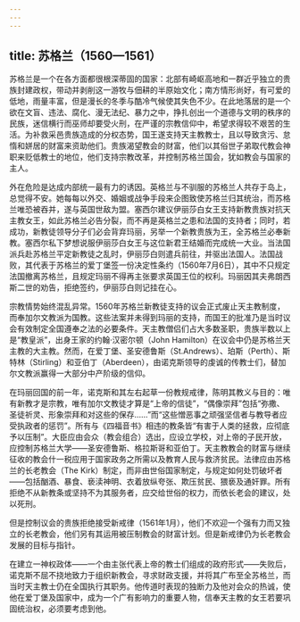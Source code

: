 ```yaml
---
---
---
```

title: 苏格兰（1560—1561）
---




苏格兰是一个在各方面都很根深蒂固的国家：北部有崎岖高地和一群近乎独立的贵族封建政权，带动并剥削这一游牧与佃耕的半原始文化；南方情形尚好，有可爱的低地，雨量丰富，但是漫长的冬季与酷冷气候使其失色不少。在此地落居的是一个欲在文盲、违法、腐化、漫无法纪、暴力之中，挣扎创出一个道德与文明的秩序的民族，迷信横行而巫师却要受火刑，在严谨的宗教信仰中，希望求得较不艰苦的生活。为补救采邑贵族造成的分权态势，国王遂支持天主教教士，且以导致贪污、怠惰和姘居的财富来资助他们。贵族渴望教会的财富，他们以其俗世子弟取代教会神职来贬低教士的地位，他们支持宗教改革，并控制苏格兰国会，犹如教会与国家的主人。

外在危险是达成内部统一最有力的诱因。英格兰与不驯服的苏格兰人共存于岛上，总觉得不安。她每每以外交、婚姻或战争手段来企图致使苏格兰归其统治，而苏格兰唯恐被吞并，遂与英国世敌为盟。塞西尔建议伊丽莎白女王支持新教贵族对抗天主教女王，如此苏格兰必告分裂，而不再是英格兰之患和法国的支持者；同时，若成功，新教徒领导分子们必会背弃玛丽，另举一个新教贵族为王，全苏格兰必奉新教。塞西尔私下梦想说服伊丽莎白女王与这位新君王结婚而完成统一大业。当法国派兵赴苏格兰平定新教徒之乱时，伊丽莎白则遣兵前往，并驱出法国人。法国战败，其代表于苏格兰的爱丁堡签一份决定性条约（1560年7月6日），其中不只规定法国撤离苏格兰，且规定玛丽不得再主张要求英国王位的权利。玛丽因其夫弗朗西斯二世的劝告，拒绝签约，伊丽莎白则记挂在心。

宗教情势始终混乱异常。1560年苏格兰新教徒支持的议会正式废止天主教制度，而奉加尔文教派为国教。这些法案并未得到玛丽的支持，而国王的批准乃是当时议会有效制定全国遵奉之法的必要条件。天主教僧侣们占大多数圣职，贵族半数以上是“教皇派”，出身王家的约翰·汉密尔顿（John Hamilton）在议会中仍是苏格兰天主教的大主教。然而，在爱丁堡、圣安德鲁斯（St.Andrews）、珀斯（Perth）、斯特林（Stirling）和亚伯丁（Aberdeen），由诺克斯领导的虔诚的传教士们，替加尔文教派赢得一大部分中产阶级的信仰。

在玛丽回国的前一年，诺克斯和其左右起草一份教规戒律，陈明其教义与目的：唯有新教才是宗教，唯有加尔文教徒才算是“上帝的信徒”，“偶像崇拜”包括“弥撒、圣徒祈灵、形象崇拜和对这些的保存……”而“这些憎恶事之顽强坚信者与教导者应受执政者的惩罚”。所有与《四福音书》相违的教条皆“有害于人类的拯救，应彻底予以压制”。大臣应由会众（教会组合）选出，应设立学校，对上帝的子民开放，应控制苏格兰大学——圣安德鲁斯、格拉斯哥和亚伯丁。天主教教会的财富与继续征收的教会什一税应用于国家政务之所需以及教育人民与救济贫民。法律应由苏格兰的长老教会（The Kirk）制定，而非由世俗国家制定，与规定如何处罚破坏者——包括酗酒、暴食、亵渎神明、衣着放纵夸张、欺压贫民、猥亵及通奸罪。所有拒绝不从新教条或坚持不为其服务者，应交给世俗的权力，而依长老会的建议，处以死刑。

但是控制议会的贵族拒绝接受新戒律（1561年1月），他们不欢迎一个强有力而又独立的长老教会，他们另有其运用被压制教会的财富计划。但是新戒律仍为长老教会发展的目标与指针。

在建立一神权政体——一个由主张代表上帝的教士们组成的政府形式——失败后，诺克斯不屈不挠地致力于组织新教会，寻求财政支援，并将其广布至全苏格兰，而当时天主教士仍在全国执行其职务。他传道时表现的独断力及他对会众的热诚，使他在爱丁堡及国家中，成为一个广有影响力的重要人物，信奉天主教的女王若要巩固统治权，必须要考虑到他。